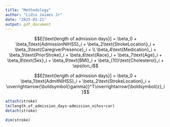 ```yaml
---
title: "Methodology"
author: "Lidio Jaimes Jr"
date: "2025-02-21"
output: pdf_document
---
```

$$E[\text{length of admission days}] = \beta_0 + \beta_1\text{AdmissionNIHSS}_i + \beta_2\text{StrokeLocation}_i + \beta_3\text{CaregiverPresence}_i + \\ \beta_4\text{Medication}_i + \beta_5\text{PriorStroke}_i + \beta_6\text{Race}_i + \beta_7\text{Age}_i + \beta_8\text{Sex}_i + \beta_9\text{BMI}_i + \beta_{10}\text{Cholesterol}_i + \epsilon_i$$

$$E[\text{length of admission days}] = \beta_0 + \beta_1\text{AdmitNIHSS}_i + \beta_2\text{StrokeLocation}_i + \overrightarrow{\boldsymbol{\gamma}}^T\overrightarrow{\boldsymbol{z}_i}$$

```r
attach(stroke)
lm(length_of_admission_days~admission_nihss+car)
detach(stroke)
```

```r
dim(stroke)
```

